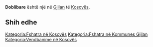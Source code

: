 {{Fshat në 
 | Emri                = Doblibare
 | EmriAlt                = 
 | NAME_SHORT_FORM=      
 | NAME_GENERIC=      
 | NAME_SORT_NAME_RO=      DOBLIBARE
 | FULL_NAME_RO = Doblibare
 | FULL_NAME_ND_RO=Doblibare
 | SORT_NAME_RG=DOBLIBARE
 | FULL_NAME_RG=Doblibare
 | FULL_NAME_ND_RG=Doblibare
 | SRP_NAME_SHORT_FORM=      
 | SRP_NAME_GENERIC=      
 | SRP_NAME_SORT_NAME_RO=      
 | SRP_FULL_NAME_RO = 
 | SRP_FULL_NAME_ND_RO=
 | SRP_SORT_NAME_RG=
 | SRP_FULL_NAME_RG=
 | SRP_FULL_NAME_ND_RG=
 | Emri (Rasa dhanore) = 
 | Figura              = 
 | Shteti              = Kosovo
 | Komuna              = Gjilan
 | Kodi postar         = 
 | Sipërfaqja          = 

 | Popullsia           = 

 | Regj. i popullsisë  = 
 | Dend. e popullsisë  = 
 | Faqja zyrtare       = 
 <!--- Koordinatat ----> 
 | Gjerësia            = 42.423611
 | Gjatësia            = 20.501944
 | Lartësia            = 
}}
'''Doblibare''' është një [[]] në [[Gjilan]] të [[Kosovës]].

<!-- == Gjeografia == -->
<!-- == Historia == -->
<!-- == Demografia == -->
== Shih edhe ==
{{Komuna Gjilan}}
{{Kosovo-Administrata-Cung}}

[[Kategoria:Fshatra në Kosovës]]
[[Kategoria:Fshatra në Kommunes Gjilan]]
[[Kategoria:Vendbanime në Kosovës]]
